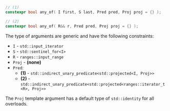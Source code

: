 ```cpp
// (1)
constexpr bool any_of( I first, S last, Pred pred, Proj proj = {} );

// (2)
constexpr bool any_of( R&& r, Pred pred, Proj proj = {} );
```

The type of arguments are generic and have the following constraints:
- `I` - `std::input_iterator`
- `S` - `std::sentinel_for<I>`
- `R` - `ranges::input_range`
- `Proj` - **(none)**
- `Pred`:
	- **(1)** - `std::indirect_unary_predicate<std::projected<I, Proj>>`
	- **(2)** - `std::indirect_unary_predicate<std::projected<ranges::iterator_t<R>, Proj>>`

The `Proj` template argument has a default type of `std::identity` for all overloads.
